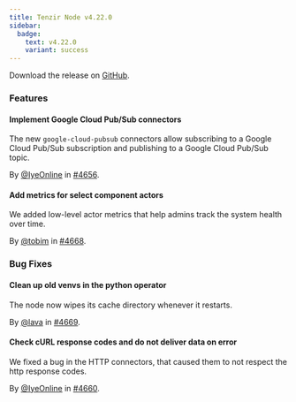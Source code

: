 ```yaml
---
title: Tenzir Node v4.22.0
sidebar:
  badge:
    text: v4.22.0
    variant: success
---
```


Download the release on [GitHub](https://github.com/tenzir/tenzir/releases/tag/v4.22.0).

### Features

#### Implement Google Cloud Pub/Sub connectors

The new `google-cloud-pubsub` connectors allow subscribing to a
Google Cloud Pub/Sub subscription and publishing to a Google Cloud Pub/Sub topic.

By [@IyeOnline](https://github.com/IyeOnline) in [#4656](https://github.com/tenzir/tenzir/pull/4656).

#### Add metrics for select component actors

We added low-level actor metrics that help admins track the system health over
time.

By [@tobim](https://github.com/tobim) in [#4668](https://github.com/tenzir/tenzir/pull/4668).

### Bug Fixes

#### Clean up old venvs in the python operator

The node now wipes its cache directory whenever it restarts.

By [@lava](https://github.com/lava) in [#4669](https://github.com/tenzir/tenzir/pull/4669).

#### Check cURL response codes and do not deliver data on error

We fixed a bug in the HTTP connectors, that caused them to not respect the
http response codes.

By [@IyeOnline](https://github.com/IyeOnline) in [#4660](https://github.com/tenzir/tenzir/pull/4660).
